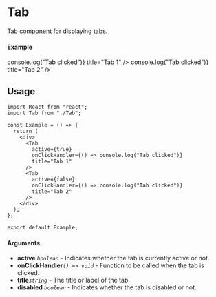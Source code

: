 
<Meta of={Tab} title="Tab" />

# Tab

Tab component for displaying tabs.

#### Example

<Canvas>
  <Tab
    active={true}
    onClickHandler={() => console.log("Tab clicked")}
    title="Tab 1"
  />
  <Tab
    active={false}
    onClickHandler={() => console.log("Tab clicked")}
    title="Tab 2"
  />
</Canvas>

## Usage

```tsx
import React from "react";
import Tab from "./Tab";

const Example = () => {
  return (
    <div>
      <Tab
        active={true}
        onClickHandler={() => console.log("Tab clicked")}
        title="Tab 1"
      />
      <Tab
        active={false}
        onClickHandler={() => console.log("Tab clicked")}
        title="Tab 2"
      />
    </div>
  );
};

export default Example;
```

#### Arguments

- **active** _`boolean`_ - Indicates whether the tab is currently active or not.
- **onClickHandler**_`() => void`_ - Function to be called when the tab is clicked.
- **title**_`string`_ - The title or label of the tab.
- **disabled** _`boolean`_ - Indicates whether the tab is disabled or not.
